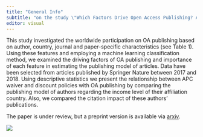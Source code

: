 ```yaml
---
title: "General Info"
subtitle: "on the study \"Which Factors Drive Open Access Publishing? A Springer Nature Case Study\""
editor: visual
---
```


This study investigated the worldwide participation on OA publishing based on author, country, journal and paper-specific characteristics (see Table 1). Using these features and employing a machine learning classification method, we examined the driving factors of OA publishing and importance of each feature in estimating the publishing model of articles. Data have been selected from articles published by Springer Nature between 2017 and 2018. Using descriptive statistics we present the relationship between APC waiver and discount policies with OA publishing by comparing the publishing model of authors regarding the income level of their affiliation country. Also, we compared the citation impact of these authors' publications.

The paper is under review, but a preprint version is available via [arxiv](https://arxiv.org/pdf/2208.08221.pdf).

![](oa_nature_table.JPG)

